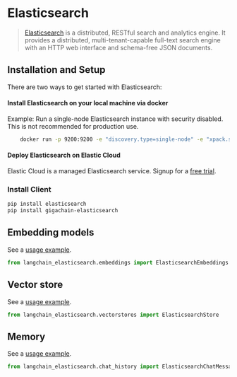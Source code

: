 # Elasticsearch

> [Elasticsearch](https://www.elastic.co/elasticsearch/) is a distributed, RESTful search and analytics engine.
> It provides a distributed, multi-tenant-capable full-text search engine with an HTTP web interface and schema-free
> JSON documents.

## Installation and Setup

There are two ways to get started with Elasticsearch:

#### Install Elasticsearch on your local machine via docker

Example: Run a single-node Elasticsearch instance with security disabled. This is not recommended for production use.

```bash
    docker run -p 9200:9200 -e "discovery.type=single-node" -e "xpack.security.enabled=false" -e "xpack.security.http.ssl.enabled=false" docker.elastic.co/elasticsearch/elasticsearch:8.9.0
```

#### Deploy Elasticsearch on Elastic Cloud

Elastic Cloud is a managed Elasticsearch service. Signup for a [free trial](https://cloud.elastic.co/registration?utm_source=langchain&utm_content=documentation).

### Install Client

```bash
pip install elasticsearch
pip install gigachain-elasticsearch
```

## Embedding models

See a [usage example](/docs/integrations/text_embedding/elasticsearch).

```python
from langchain_elasticsearch.embeddings import ElasticsearchEmbeddings
```

## Vector store

See a [usage example](/docs/integrations/vectorstores/elasticsearch).

```python
from langchain_elasticsearch.vectorstores import ElasticsearchStore
```


## Memory

See a [usage example](/docs/integrations/memory/elasticsearch_chat_message_history).

```python
from langchain_elasticsearch.chat_history import ElasticsearchChatMessageHistory
```
